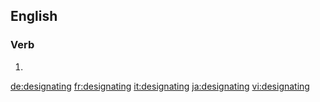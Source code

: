 ==English==

===Verb===
{{head|en}}

# {{present participle of|designate}}

[[de:designating]]
[[fr:designating]]
[[it:designating]]
[[ja:designating]]
[[vi:designating]]